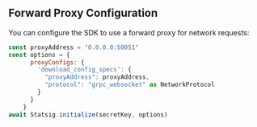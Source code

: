 ## Forward Proxy Configuration

You can configure the SDK to use a forward proxy for network requests:

```javascript
const proxyAddress = "0.0.0.0:50051"
const options = {
      proxyConfigs: {
        'download_config_specs': {
          "proxyAddress": proxyAddress,
          "protocol": "grpc_websocket" as NetworkProtocol
        }
      }
    }
await Statsig.initialize(secretKey, options)
```


